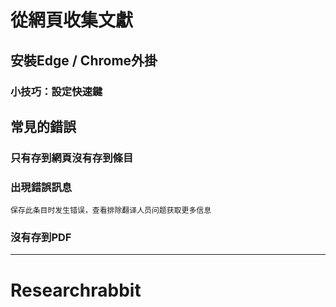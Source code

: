 # 從網頁收集文獻
## 安裝Edge / Chrome外掛
### 小技巧：設定快速鍵
## 常見的錯誤
### 只有存到網頁沒有存到條目
### 出現錯誤訊息
```
保存此条目时发生错误，查看排除翻译人员问题获取更多信息
```
### 沒有存到PDF

---

# Researchrabbit
